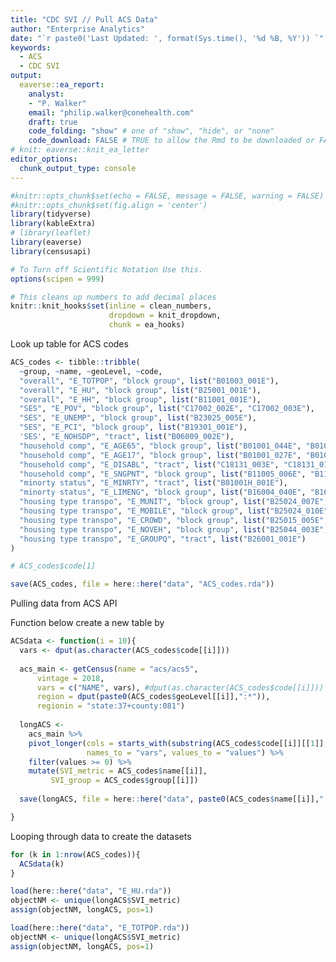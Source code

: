 ---
title: "CDC SVI // Pull ACS Data"
author: "Enterprise Analytics"
date: "`r paste0('Last Updated: ', format(Sys.time(), '%d %B, %Y')) `"
keywords: 
  - ACS
  - CDC SVI
output: 
  eaverse::ea_report:
    analyst: 
    - "P. Walker"
    email: "philip.walker@conehealth.com"
    draft: true
    code_folding: "show" # one of "show", "hide", or "none"
    code_download: FALSE # TRUE to allow the Rmd to be downloaded or FALSE
# knit: eaverse::knit_ea_letter
editor_options: 
  chunk_output_type: console
---

```{r setup, include=FALSE}
#knitr::opts_chunk$set(echo = FALSE, message = FALSE, warning = FALSE)
#knitr::opts_chunk$set(fig.align = 'center')
library(tidyverse)
library(kableExtra)
# library(leaflet)
library(eaverse)
library(censusapi)

# To Turn off Scientific Notation Use this.
options(scipen = 999)

# This cleans up numbers to add decimal places
knitr::knit_hooks$set(inline = clean_numbers,
                      dropdown = knit_dropdown,
                      chunk = ea_hooks)
```


Look up table for ACS codes

```{r}

ACS_codes <- tibble::tribble(
  ~group, ~name, ~geoLevel, ~code, 
  "overall", "E_TOTPOP", "block group", list("B01003_001E"), 
  "overall", "E_HU", "block group", list("B25001_001E"),
  "overall", "E_HH", "block group", list("B11001_001E"), 
  "SES", "E_POV", "block group", list("C17002_002E", "C17002_003E"), 
  "SES", "E_UNEMP", "block group", list("B23025_005E"), 
  "SES", "E_PCI", "block group", list("B19301_001E"), 
  'SES', "E_NOHSDP", "tract", list("B06009_002E"), 
  "household comp", "E_AGE65", "block group", list("B01001_044E", "B01001_045E", "B01001_046E", "B01001_047E", "B01001_048E", "B01001_049E", "B01001_020E", "B01001_021E", "B01001_022E", "B01001_023E", "B01001_024E", "B01001_025E"), 
  "household comp", "E_AGE17", "block group", list("B01001_027E", "B01001_028E", "B01001_029E", "B01001_030E", "B01001_003E", "B01001_004E", "B01001_005E", "B01001_006E"), 
  "household comp", "E_DISABL", "tract", list("C18131_003E", "C18131_015E", "C18131_012E", "C18131_009E", "C18131_006E"), 
  "household comp", "E_SNGPNT", "block group", list("B11005_006E", "B11005_007E"), 
  "minorty status", "E_MINRTY", "tract", list("B01001H_001E"), 
  "minorty status", "E_LIMENG", "block group", list("B16004_040E", "B16004_039E", "B16004_035E", "B16004_034E", "B16004_045E", "B16004_044E", "B16004_030E", "B16004_029E", "B16004_018E", "B16004_017E", "B16004_013E", "B16004_012E", "B16004_023E", "B16004_022E", "B16004_008E", "B16004_007E", "B16004_062E", "B16004_061E", "B16004_057E", "B16004_056E", "B16004_067E", "B16004_066E", "B16004_052E", "B16004_051E"), 
  "housing type transpo", "E_MUNIT", "block group", list("B25024_007E", "B25024_008E", "B25024_009E"), 
  "housing type transpo", "E_MOBILE", "block group", list("B25024_010E"), 
  "housing type transpo", "E_CROWD", "block group", list("B25015_005E", "B25015_006E", "B25015_009E", "B25015_010E", "B25015_013E", "B25015_014E", "B25015_018E", "B25015_019E", "B25015_022E", "B25015_023E", "B25015_026E", "B25015_027E"), 
  "housing type transpo", "E_NOVEH", "block group", list("B25044_003E", "B25044_010E"), 
  "housing type transpo", "E_GROUPQ", "tract", list("B26001_001E")
)

# ACS_codes$code[1]

save(ACS_codes, file = here::here("data", "ACS_codes.rda"))

```

Pulling data from ACS API 

Function below create a new table by 
```{r}


ACSdata <- function(i = 10){
  vars <- dput(as.character(ACS_codes$code[[i]]))
  
  acs_main <- getCensus(name = "acs/acs5",
      vintage = 2018,
      vars = c("NAME", vars), #dput(as.character(ACS_codes$code[[i]]))
      region = dput(paste0(ACS_codes$geoLevel[[i]],":*")),
      regionin = "state:37+county:081")
  
  longACS <- 
    acs_main %>%
    pivot_longer(cols = starts_with(substring(ACS_codes$code[[i]][[1]],1,1),ignore.case = F), 
                 names_to = "vars", values_to = "values") %>%
    filter(values >= 0) %>%
    mutate(SVI_metric = ACS_codes$name[[i]],
         SVI_group = ACS_codes$group[[i]])
  
  save(longACS, file = here::here("data", paste0(ACS_codes$name[[i]],".rda")))

}


```


Looping through data to create the datasets 

```{r}

for (k in 1:nrow(ACS_codes)){
  ACSdata(k)
}


```


```{r testing the inputs, eval=F}

load(here::here("data", "E_HU.rda"))
objectNM <- unique(longACS$SVI_metric)
assign(objectNM, longACS, pos=1)

load(here::here("data", "E_TOTPOP.rda"))
objectNM <- unique(longACS$SVI_metric)
assign(objectNM, longACS, pos=1)


```





